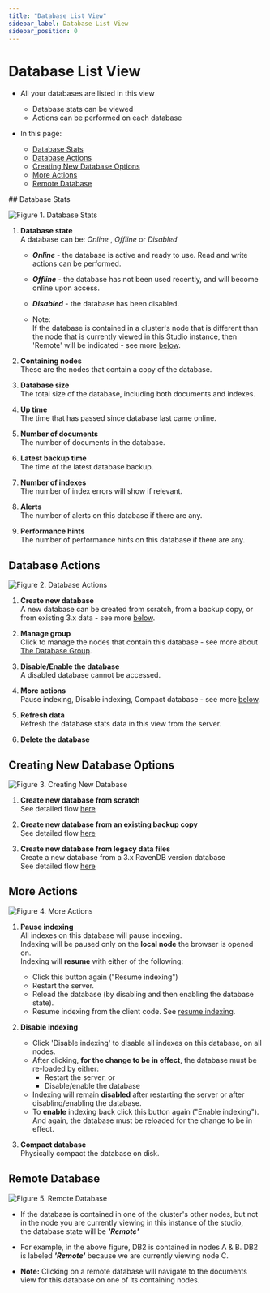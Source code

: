 ```yaml
---
title: "Database List View"
sidebar_label: Database List View
sidebar_position: 0
---
```



# Database List View
<Admonition type="note" title="Note">

* All your databases are listed in this view  
  * Database stats can be viewed  
  * Actions can be performed on each database  

* In this page:  
  * [Database Stats](../../studio/database/databases-list-view#database-stats)  
  * [Database Actions](../../studio/database/databases-list-view#database-actions)  
  * [Creating New Database Options](../../studio/database/databases-list-view#creating-new-database-options)  
  * [More Actions](../../studio/database/databases-list-view#more-actions)  
  * [Remote Database](../../studio/database/databases-list-view#remote-database)  
</Admonition>
## Database Stats

![Figure 1. Database Stats](./assets/database-stats.png)

1. **Database state**    
   A database can be: _Online_ , _Offline_ or _Disabled_        

   * ***Online***   - the database is active and ready to use. Read and write actions can be performed.  
   * ***Offline***  - the database has not been used recently, and will become online upon access.  
   * ***Disabled*** - the database has been disabled.  
  
   * Note:  
     If the database is contained in a cluster's node that is different than the node that is currently viewed in this Studio instance, then 'Remote' will be indicated - see more [below](../../studio/database/databases-list-view#remote-database).

2. **Containing nodes**   
   These are the nodes that contain a copy of the database. 

3. **Database size**    
   The total size of the database, including both documents and indexes.

4. **Up time**        
   The time that has passed since database last came online. 

5. **Number of documents**      
   The number of documents in the database.

6. **Latest backup time**      
   The time of the latest database backup.
      
7. **Number of indexes**    
   The number of index errors will show if relevant.

8. **Alerts**    
   The number of alerts on this database if there are any.

9. **Performance hints**    
   The number of performance hints on this database if there are any.
   


## Database Actions

![Figure 2. Database Actions](./assets/database-actions-1.png)

1. **Create new database**  
   A new database can be created from scratch, from a backup copy, or from existing 3.x data - see more [below](../../studio/database/databases-list-view#creating-new-database-options).

2. **Manage group**  
   Click to manage the nodes that contain this database - see more about [The Database Group](../../studio/database/settings/manage-database-group).

3. **Disable/Enable the database**  
   A disabled database cannot be accessed. 

4. **More actions**  
   Pause indexing, Disable indexing, Compact database - see more [below](../../studio/database/databases-list-view#more-actions). 

5. **Refresh data**  
   Refresh the database stats data in this view from the server.

6. **Delete the database**  


## Creating New Database Options

![Figure 3. Creating New Database](./assets/database-actions-2.png)

1. **Create new database from scratch**   
   See detailed flow [here](../../studio/database/create-new-database/general-flow)  

2. **Create new database from an existing backup copy**   
   See detailed flow [here](../../studio/database/create-new-database/from-backup)  

3. **Create new database from legacy data files**      
   Create a new database from a 3.x RavenDB version database    
   See detailed flow [here](../../studio/database/create-new-database/from-legacy-files)


## More Actions

![Figure 4. More Actions](./assets/database-actions-3.png)

1. **Pause indexing**      
   All indexes on this database will pause indexing.  
   Indexing will be paused only on the __local node__ the browser is opened on.  
   Indexing will __resume__ with either of the following:  
     * Click this button again ("Resume indexing")  
     * Restart the server.  
     * Reload the database (by disabling and then enabling the database state).  
     * Resume indexing from the client code. See [resume indexing](../../client-api/operations/maintenance/indexes/start-indexing).  

2. **Disable indexing**     
   * Click 'Disable indexing' to disable all indexes on this database, on all nodes.  
   * After clicking, __for the change to be in effect__, the database must be re-loaded by either:  
      * Restart the server, or  
      * Disable/enable the database  
   * Indexing will remain __disabled__ after restarting the server or after disabling/enabling the database.  
   * To __enable__ indexing back click this button again ("Enable indexing").  
     And again, the database must be reloaded for the change to be in effect.  

3. **Compact database**   
   Physically compact the database on disk.  


## Remote Database

![Figure 5. Remote Database](./assets/database-actions-4.png)

* If the database is contained in one of the cluster's other nodes, but not in the node you are currently viewing in this instance of the studio,  
  the database state will be ***'Remote'***

* For example, in the above figure, DB2 is contained in nodes A & B. 
  DB2 is labeled ***'Remote'*** because we are currently viewing node C.  

* **Note:** Clicking on a remote database will navigate to the documents view for this database on one of its containing nodes.  


